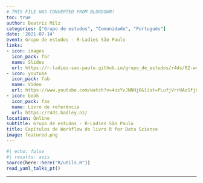 ```yaml
---
# THIS FILE WAS CONVERTED FROM BLOGDOWN!
toc: true
author: Beatriz Milz
categories: ["Grupo de estudos", "Comunidade", "Português"]
date: '2021-07-14'
event: Grupo de estudos - R-Ladies São Paulo
links:
- icon: images
  icon_pack: far
  name: Slides
  url: https://r-ladies-sao-paulo.github.io/grupo_de_estudos/r4ds/02-workflow/index.html
- icon: youtube
  icon_pack: fab
  name: Video
  url: https://www.youtube.com/watch?v=4oxYvJNNHj0&list=PLufjVrrUAoSfjC0wmcLhKRS-hjd4nPGdD
- icon: book
  icon_pack: fas
  name: Livro de referência
  url: https://r4ds.hadley.nz/
location: Online
subtitle: Grupo de estudos - R-Ladies São Paulo
title: Capítulos de Workflow do livro R for Data Science
image: featured.png
---
```


```r
#| echo: false
#| results: asis
source(here::here("R/utils.R"))
read_yaml_talks_pt()
```

------------------------------------------------------------------------
